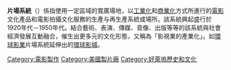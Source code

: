 {{Expand language|1=en|time=2022-04-13T07:18:43+00:00}}
{{unreferenced|time=2017-10-19T09:48:11+00:00}}
'''片場系統'''（{{lang-en|Studio system}}）係指使用一定區域的寬廣場地，以[[工業化|工業化]]和[[商業化|商業化]]方式所進行的[[電影|電影]]文化產品和電影拍攝文化服務的生產与再生產系統或場所。該系統興起盛行於1920年代－1950年代。結合藝術、表演、傳媒、音像、出版等等的該系統與社會經濟發展互動融合，催生出更多元的文化形態，又稱為「影視業的產業化」。如[[環球影業|環球影業]]片場系統延伸出的[[環球影城|環球影城]]。

[[Category:電影製作|Category:電影製作]]
[[Category:美國製片廠|Category:美國製片廠]]
[[Category:好萊塢歷史和文化|Category:好萊塢歷史和文化]]